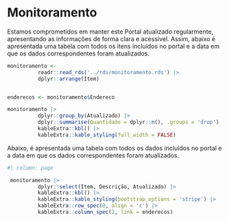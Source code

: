 # Monitoramento

Estamos comprometidos em manter este Portal atualizado regularmente, apresentando as informações de forma clara e acessível. Assim, abaixo é apresentada uma tabela com todos os itens incluídos no portal e a data em que os dados correspondentes foram atualizados.


```r

monitoramento <-
          readr::read_rds('../rds/monitoramento.rds') |> 
          dplyr::arrange(Item)


enderecos <- monitoramento$Endereco


```



```r

monitoramento |> 
          dplyr::group_by(Atualizado) |> 
          dplyr::summarise(Quantidade = dplyr::n(), .groups = 'drop') |> 
          kableExtra::kbl() |> 
          kableExtra::kable_styling(full_width = FALSE)


```

Abaixo, é apresentada uma tabela com todos os dados incluídos no portal e a data em que os dados correspondentes foram atualizados.


```r
#| column: page

 monitoramento |>
          dplyr::select(Item, Descrição, Atualizado) |>
          kableExtra::kbl() |>
          kableExtra::kable_styling(bootstrap_options = 'stripe') |>
          kableExtra::row_spec(0, align = 'c') |> 
          kableExtra::column_spec(2, link = enderecos)



```

